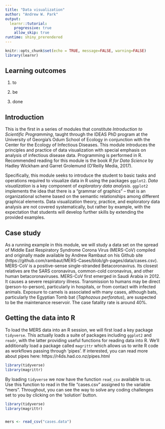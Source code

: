 ```yaml
---
title: "Data visualization"
author: "Andrew W. Park"
output:
  learnr::tutorial:
    progressive: true
    allow_skip: true
runtime: shiny_prerendered
---
```


```r
knitr::opts_chunk$set(echo = TRUE, message=FALSE, warning=FALSE)
library(learnr)
```

## Learning outcomes

1. to

2. be

3. done

## Introduction

This is the first in a series of modules that constitute *Introduction to Scientific Programming*, taught through the IDEAS PhD program at the University of Georgia's Odum School of Ecology in conjunction with the Center for the Ecology of Infectious Diseases. This module introduces the principles and practice of data visualization with special emphasis on analysis of infectious disease data. Programming is performed in R. Recommended reading for this module is the book *R for Data Science* by Hadley Wickham and Garret Grolemund (O'Reilly Media, 2017).

Specifically, this module seeks to introduce the student to basic tasks and operations required to visualize data in R using the packages `ggplot2`. *Data visualization* is a key component of *exploratory data analysis*. `ggplot2` implements the idea that there is a "grammar of graphics" -- that is an organizational scheme based on the semantic relationships among different graphical elements. Data visualization theory, practice, and exploratory data analysis are not covered systematically, but rather by example, with the expectation that students will develop further skills by extending the provided examples.


## Case study

As a running example in this module, we will study a data set on the spread of Middle East Respiratory Syndrome Corona Virus (MERS-CoV) compiled and originally made available by Andrew Rambaut on his Github site (https://github.com/rambaut/MERS-Cases/blob/gh-pages/data/cases.csv). MERS-CoV is a positive-sense single-stranded Betacoronavirus. Its closest relatives are the SARS coronavirus, common-cold coronavirus, and other human betacoronaviruses. MERS-CoV first emerged in Saudi Arabia in 2012. It causes a severe respiratory illness. Transmission to humans may be direct (person-to-person), particularly in hospitals, or from contact with infected animals. Exposure to camels is associated with many cases, although bats, particularly the Egyptian Tomb bat (*Taphozous perforatus*), are suspected to be the maintenance reservoir. The case fatality rate is around 40%.

## Getting the data into R

To load the MERS data into an R session, we will first load a key package `tidyverse`. This actually loads a suite of packages including `ggplot2` and `readr`, with the latter providing useful functions for reading data into R. We'll additionally load a package called `magrittr` which allows us to write R code as workflows passing through 'pipes'. If interested, you can read more about pipes here: https://r4ds.had.co.nz/pipes.html

```r
library(tidyverse)
library(magrittr)
```

By loading `tidyverse` we now have the function `read_csv` available to us. Use this function to read in the file "cases.csv" assigned to the variable "mers". Throughout, you can see the way to solve any coding challenges set to you by clicking on the 'solution' button.


```r
library(tidyverse)
library(magrittr)
```


```r

```

```r
mers <- read_csv("cases.data")
```

